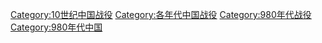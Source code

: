 [[Category:10世纪中国战役|Category:10世纪中国战役]]
[[Category:各年代中国战役|Category:各年代中国战役]]
[[Category:980年代战役|Category:980年代战役]]
[[Category:980年代中国|Category:980年代中国]]